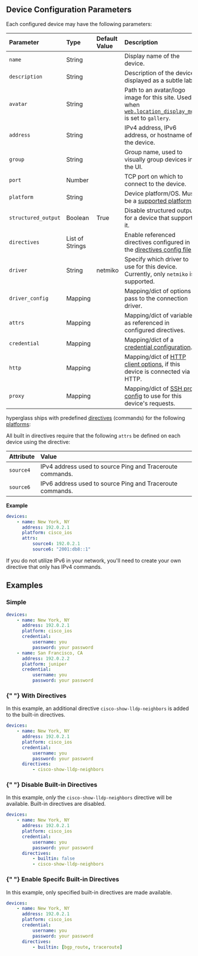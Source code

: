
## Device Configuration Parameters

Each configured device may have the following parameters:

| Parameter           | Type            | Default Value | Description                                                                                                                                |
| :------------------ | :-------------- | :------------ | :----------------------------------------------------------------------------------------------------------------------------------------- |
| `name`              | String          |               | Display name of the device.                                                                                                                |
| `description`       | String          |               | Description of the device, displayed as a subtle label.                                                                                    |
| `avatar`            | String          |               | Path to an avatar/logo image for this site. Used when [`web.location_display_mode`](/configuration/config/web-ui.mdx) is set to `gallery`. |
| `address`           | String          |               | IPv4 address, IPv6 address, or hostname of the device.                                                                                     |
| `group`             | String          |               | Group name, used to visually group devices in the UI.                                                                                      |
| `port`              | Number          |               | TCP port on which to connect to the device.                                                                                                |
| `platform`          | String          |               | Device platform/OS. Must be a [supported platform](/platforms.mdx).                                                                        |
| `structured_output` | Boolean         | True          | Disable structured output for a device that supports it.                                                                                   |
| `directives`        | List of Strings |               | Enable referenced directives configured in the [directives config file](/configuration/directives.mdx).                                    |
| `driver`            | String          | netmiko       | Specify which driver to use for this device. Currently, only `netmiko` is supported.                                                       |
| `driver_config`     | Mapping         |               | Mapping/dict of options to pass to the connection driver.                                                                                  |
| `attrs`             | Mapping         |               | Mapping/dict of variables, as referenced in configured directives.                                                                         |
| `credential`        | Mapping         |               | Mapping/dict of a [credential configuration](/configuration/devices/credentials.mdx).                                                      |
| `http`              | Mapping         |               | Mapping/dict of [HTTP client options](/configuration/devices/http-device.mdx), if this device is connected via HTTP.                       |
| `proxy`             | Mapping         |               | Mapping/dict of [SSH proxy config](/configuration/devices/ssh-proxy.mdx) to use for this device's requests.                                |

<Callout type="tip">

hyperglass ships with predefined [directives](/configuration/directives.mdx) (commands) for the following [platforms](platforms.mdx):

<SupportedPlatforms />

All built in directives require that the following `attrs` be defined on each device using the directive:

| Attribute | Value                                                     |
| :-------- | :-------------------------------------------------------- |
| `source4` | IPv4 address used to source Ping and Traceroute commands. |
| `source6` | IPv6 address used to source Ping and Traceroute commands. |

**Example**

```yaml filename="devices.yaml" {5-7} copy
devices:
    - name: New York, NY
      address: 192.0.2.1
      platform: cisco_ios
      attrs:
          source4: 192.0.2.1
          source6: "2001:db8::1"
```

</Callout>

<Callout type="warning">
    If you do not utilize IPv6 in your network, you'll need to create your own directive that only
    has IPv4 commands.
</Callout>

## Examples

### Simple

```yaml filename="devices.yaml" copy
devices:
    - name: New York, NY
      address: 192.0.2.1
      platform: cisco_ios
      credential:
          username: you
          password: your password
    - name: San Francisco, CA
      address: 192.0.2.2
      platform: juniper
      credential:
          username: you
          password: your password
```

<h3 className="_font-semibold _tracking-tight _text-slate-900 dark:_text-slate-100 _mt-8 _text-2xl">
    {" "}
    <DocsButton href="/configuration/directives" /> With Directives
</h3>

In this example, an additional directive `cisco-show-lldp-neighbors` is added to the built-in directives.

```yaml filename="devices.yaml" copy {8-9}
devices:
    - name: New York, NY
      address: 192.0.2.1
      platform: cisco_ios
      credential:
          username: you
          password: your password
      directives:
          - cisco-show-lldp-neighbors
```

<h3 className="_font-semibold _tracking-tight _text-slate-900 dark:_text-slate-100 _mt-8 _text-2xl">
    {" "}
    <DocsButton href="/configuration/directives" /> Disable Built-in Directives
</h3>

In this example, _only_ the `cisco-show-lldp-neighbors` directive will be available. Built-in directives are disabled.

```yaml filename="devices.yaml" copy {8-10}
devices:
    - name: New York, NY
      address: 192.0.2.1
      platform: cisco_ios
      credential:
          username: you
          password: your password
      directives:
          - builtin: false
          - cisco-show-lldp-neighbors
```

<h3 className="_font-semibold _tracking-tight _text-slate-900 dark:_text-slate-100 _mt-8 _text-2xl">
    {" "}
    <DocsButton href="/configuration/directives" /> Enable Specifc Built-in Directives
</h3>

In this example, only specified built-in directives are made available.

```yaml filename="devices.yaml" copy {8-9}
devices:
    - name: New York, NY
      address: 192.0.2.1
      platform: cisco_ios
      credential:
          username: you
          password: your password
      directives:
          - builtin: [bgp_route, traceroute]
```
